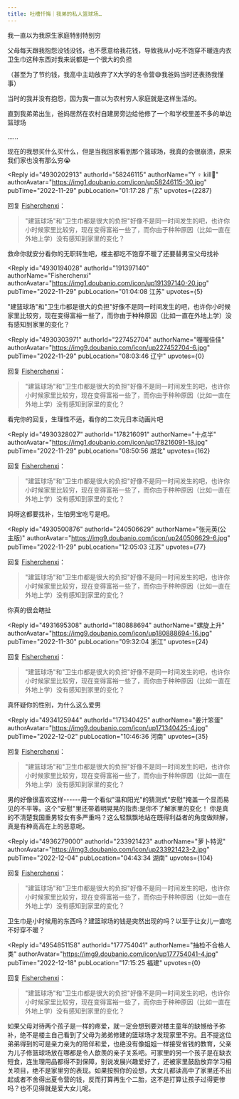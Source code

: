 ```yaml
---
title: 吐槽忏悔｜我弟的私人篮球场…
---
```



<Forum groupName="我们都有姐妹兄弟" groupUrl="https://www.douban.com/group/733975/" archivedAt="2025-05-16T14:51:45.694Z">
  <Post
    id="279307420"
    title="吐槽忏悔｜我弟的私人篮球场…"
    url="https://www.douban.com/group/topic/279307420/?_spm_id=MjI1MTk2ODgy"
    pubTime="2022-12-22"
    highlightUserId="191397140"
  >
我一直以为我原生家庭特别特别穷

父母每天跟我抱怨没钱没钱，也不愿意给我花钱，导致我从小吃不饱穿不暖连内衣卫生巾这种东西对我来说都是一个很大的负担

（甚至为了节约钱，我高中主动放弃了X大学的冬令营😅我爸妈当时还表扬我懂事）

当时的我并没有抱怨，因为我一直以为农村穷人家庭就是这样生活的。

直到我弟弟出生，爸妈居然在农村自建房旁边给他修了一个和学校里差不多的单边篮球场

......

现在的我想买什么买什么，但是当我回家看到那个篮球场，我真的会很崩溃，原来我们家也没有那么穷😭

<Reply
  id="4930202913"
  authorId="58246115"
  authorName="Y ♀ kill🔪"
  authorAvatar="https://img1.doubanio.com/icon/up58246115-30.jpg"
  pubTime="2022-11-29"
  pubLocation="01:17:28 广东"
  upvotes={2287}
>
回复 [Fisherchenxi](https://www.douban.com/people/191397140/)：
 > "建篮球场"和"卫生巾都是很大的负担"好像不是同一时间发生的吧，也许你小时候家里比较穷，现在变得富裕一些了，而你由于种种原因（比如一直在外地上学）没有感知到家里的变化？

救命你就安分看你的无职转生吧，楼主都吃不饱穿不暖了还要替男宝父母找补
</Reply>

<Reply
  id="4930194028"
  authorId="191397140"
  authorName="Fisherchenxi"
  authorAvatar="https://img1.doubanio.com/icon/up191397140-20.jpg"
  pubTime="2022-11-29"
  pubLocation="01:04:08 江苏"
  upvotes={5}
>
"建篮球场"和"卫生巾都是很大的负担"好像不是同一时间发生的吧，也许你小时候家里比较穷，现在变得富裕一些了，而你由于种种原因（比如一直在外地上学）没有感知到家里的变化？
</Reply>

<Reply
  id="4930303971"
  authorId="227452704"
  authorName="喔喔佳佳"
  authorAvatar="https://img9.doubanio.com/icon/up227452704-6.jpg"
  pubTime="2022-11-29"
  pubLocation="08:03:46 辽宁"
  upvotes={0}
>
回复 [Fisherchenxi](https://www.douban.com/people/191397140/)：
 > "建篮球场"和"卫生巾都是很大的负担"好像不是同一时间发生的吧，也许你小时候家里比较穷，现在变得富裕一些了，而你由于种种原因（比如一直在外地上学）没有感知到家里的变化？

看完你的回复，生理性不适，看你的二次元日本动画片吧
</Reply>

<Reply
  id="4930328027"
  authorId="178216091"
  authorName="十点半"
  authorAvatar="https://img1.doubanio.com/icon/up178216091-18.jpg"
  pubTime="2022-11-29"
  pubLocation="08:50:56 湖北"
  upvotes={162}
>
回复 [Fisherchenxi](https://www.douban.com/people/191397140/)：
 > "建篮球场"和"卫生巾都是很大的负担"好像不是同一时间发生的吧，也许你小时候家里比较穷，现在变得富裕一些了，而你由于种种原因（比如一直在外地上学）没有感知到家里的变化？

妈呀这都要找补，生怕男宝吃亏是吧。
</Reply>

<Reply
  id="4930500876"
  authorId="240506629"
  authorName="张元英(公主版)"
  authorAvatar="https://img9.doubanio.com/icon/up240506629-6.jpg"
  pubTime="2022-11-29"
  pubLocation="12:05:03 江苏"
  upvotes={77}
>
回复 [Fisherchenxi](https://www.douban.com/people/191397140/)：
 > "建篮球场"和"卫生巾都是很大的负担"好像不是同一时间发生的吧，也许你小时候家里比较穷，现在变得富裕一些了，而你由于种种原因（比如一直在外地上学）没有感知到家里的变化？

你真的很会瞎扯
</Reply>

<Reply
  id="4931695308"
  authorId="180888694"
  authorName="螺旋上升"
  authorAvatar="https://img9.doubanio.com/icon/up180888694-16.jpg"
  pubTime="2022-11-30"
  pubLocation="09:32:04 浙江"
  upvotes={24}
>
回复 [Fisherchenxi](https://www.douban.com/people/191397140/)：
 > "建篮球场"和"卫生巾都是很大的负担"好像不是同一时间发生的吧，也许你小时候家里比较穷，现在变得富裕一些了，而你由于种种原因（比如一直在外地上学）没有感知到家里的变化？

真怀疑你的性别，为什么这么爱男
</Reply>

<Reply
  id="4934125944"
  authorId="171340425"
  authorName="姜汁笨蛋"
  authorAvatar="https://img9.doubanio.com/icon/up171340425-4.jpg"
  pubTime="2022-12-02"
  pubLocation="10:46:36 河南"
  upvotes={35}
>
回复 [Fisherchenxi](https://www.douban.com/people/191397140/)：
 > "建篮球场"和"卫生巾都是很大的负担"好像不是同一时间发生的吧，也许你小时候家里比较穷，现在变得富裕一些了，而你由于种种原因（比如一直在外地上学）没有感知到家里的变化？

男的好像很喜欢这样------用一个看似"温和阳光"的猜测式"安慰"掩盖一个显而易见的不平等。这个"安慰"里还带着明晃晃的指责:是你不了解家里的变化！
你是真的不清楚我国重男轻女有多严重吗？这么轻飘飘地站在既得利益者的角度做辩解，真是有种高高在上的恶意呢。
</Reply>

<Reply
  id="4936279000"
  authorId="233921423"
  authorName="萝卜特泥"
  authorAvatar="https://img3.doubanio.com/icon/up233921423-2.jpg"
  pubTime="2022-12-04"
  pubLocation="04:43:34 湖南"
  upvotes={104}
>
回复 [Fisherchenxi](https://www.douban.com/people/191397140/)：
 > "建篮球场"和"卫生巾都是很大的负担"好像不是同一时间发生的吧，也许你小时候家里比较穷，现在变得富裕一些了，而你由于种种原因（比如一直在外地上学）没有感知到家里的变化？

卫生巾是小时候用的东西吗？建篮球场的钱是突然出现的吗？以至于让女儿一直吃不好穿不暖？
</Reply>

<Reply
  id="4954851158"
  authorId="177754041"
  authorName="抽检不合格人类"
  authorAvatar="https://img9.doubanio.com/icon/up177754041-4.jpg"
  pubTime="2022-12-18"
  pubLocation="17:15:25 福建"
  upvotes={0}
>
回复 [Fisherchenxi](https://www.douban.com/people/191397140/)：
 > "建篮球场"和"卫生巾都是很大的负担"好像不是同一时间发生的吧，也许你小时候家里比较穷，现在变得富裕一些了，而你由于种种原因（比如一直在外地上学）没有感知到家里的变化？

如果父母对待两个孩子是一样的疼爱，就一定会想到要对楼主童年的缺憾给予弥补，绝不是楼主自己看到了父母为弟弟修建的篮球场才发现家里不穷。且不提这位弟弟得到的可是亲力亲为的陪伴和爱，也绝没有像姐姐一样接受省钱的教育，父亲为儿子修篮球场放在哪都是令人歆羡的亲子关系吧。可家里的另一个孩子是在缺衣短食，连生理用品都得不到保障，别说发展兴趣爱好了，还被家里鼓励放弃学习相关项目，绝不是家里穷的表现。如果按照你的设想，大女儿都读高中了家里还不出起或者不舍得出夏令营的钱，反而打算再生个二胎，这不是打算让孩子过得更惨吗？也不见得就是爱大女儿呢。
</Reply>
  </Post>
</Forum>
